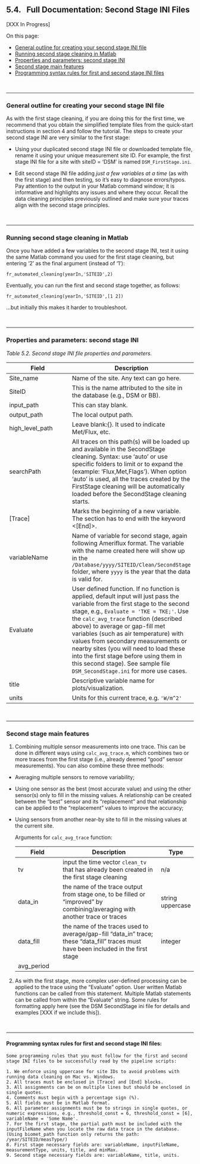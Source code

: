 ## 5.4. &nbsp; Full Documentation: Second Stage INI Files 

[XXX In Progress]

<link rel="stylesheet" href="css/style.css"> 

On this page:

- <a href="#div_id_GeneralSecondStage">General outline for creating your second stage INI file</a>
- <a href="#div_id_RunSecondStage">Running second stage cleaning in Matlab</a>
- <a href="#div_id_PropertiesSecondStage">Properties and parameters: second stage INI</a>
- <a href="#div_id_SecondStageFeatures">Second stage main features</a>
- <a href="#div_id_SyntaxRules">Programming syntax rules for first and second stage INI files</a>

<br>

<div id="div_id_GeneralSecondStage">

<hr>

### General outline for creating your second stage INI file

As with the first stage cleaning, if you are doing this for the first time, we recommend that you obtain the simplified template files from the quick-start instructions in section 4 and follow the tutorial. The steps to create your second stage INI are very similar to the first stage:

* Using your duplicated second stage INI file or downloaded template file, rename it using your unique measurement site ID. For example, the first stage INI file for a site with siteID = 'DSM' is named `DSM_FirstStage.ini`.

* Edit second stage INI file adding *just a few variables at a time* (as with the first stage) and then testing, so it’s easy to diagnose errors/typos. Pay attention to the output in your Matlab command window; it is informative and highlights any issues and where they occur. Recall the data cleaning principles previously outlined and make sure your traces align with the second stage principles.

</div>

<br>

<div id="div_id_RunSecondStage">

<hr>

### Running second stage cleaning in Matlab

Once you have added a few variables to the second stage INI, test it using the same Matlab command you used for the first stage cleaning, but entering '2' as the final argument (instead of '1'):
```
fr_automated_cleaning(yearIn,'SITEID',2)
```
Eventually, you can run the first and second stage together, as follows: 
```
fr_automated_cleaning(yearIn,'SITEID',[1 2])
``` 
...but initially this makes it harder to troubleshoot.


</div>

<br>

<div id="div_id_PropertiesSecondStage">

<hr>

### Properties and parameters: second stage INI

*Table 5.2. Second stage INI file properties and parameters.*

| Field      | Description |
| ----------- | ----------- |
| Site_name   | Name of the site. Any text can go here.        |
| SiteID      | This is the name attributed to the site in the database (e.g., DSM or BB). |
| input_path  | This can stay blank. |
| output_path | The local output path.|
| high_level_path | Leave blank:{}. It used to indicate Met/Flux, etc.|
| searchPath  | All traces on this path(s) will be loaded up and available in the SecondStage cleaning. Syntax: use 'auto' or use specific folders to limit or to expand the (example: 'Flux\Clean,Met\Clean,Flags\Clean'). When option 'auto' is used, all the traces created by the FirstStage cleaning will be automatically loaded before the SecondStage cleaning starts. |
|[Trace] | Marks the beginning of a new variable. The section has to end with the keyword <[End]>.|
| variableName | Name of variable for second stage, again following Ameriflux format. The variable with the name created here will show up in the `/Database/yyyy/SITEID/Clean/SecondStage` folder, where `yyyy` is the year that the data is valid for. |
| Evaluate | User defined function.  If no function is applied, default input will just pass the variable from the first stage to the second stage, e.g.,  `Evaluate = 'TKE = TKE;'`.  Use the `calc_avg_trace` function (described above) to average or gap-fill met variables (such as air temperature) with values from secondary measurements or nearby sites (you will need to load these into the first stage before using them in this second stage). See sample file `DSM_SecondStage.ini` for more use cases.|
| title | Descriptive variable name for plots/visualization. |
| units | Units for this current trace, e.g. `'W/m^2'`|

<br>

<div id="div_id_SecondStageFeatures">

<hr>

### Second stage main features

1. Combining multiple sensor measurements into one trace. This can be done in different ways using `calc_avg_trace.m`, which combines two or more traces from the first stage (i.e., already deemed “good” sensor measurements). You can also combine these three methods:
 * Averaging multiple sensors to remove variability;
 * Using one sensor as the best (most accurate value) and using the other sensor(s) only to fill in the missing values. A relationship can be created between the “best” sensor and its “replacement” and that relationship can be applied to the “replacement” values to improve the accuracy;
 * Using sensors from another near-by site to fill in the missing values at the current site.

    Arguments for `calc_avg_trace` function:
    
    | Field | Description | Type |
    | ----- | ----------- | ---- |
    | tv | input the time vector `clean_tv` that has already been created in the first stage cleaning | n/a|
    | data_in | the name of the trace output from stage one, to be filled or "improved" by combining/averaging with another trace or traces | string uppercase |
    | data_fill | the name of the traces used to average/gap-fill "data_in" trace; these "data_fill" traces must have been included in the first stage | integer |
    | avg_period | |

2. As with the first stage, more complex user-defined processing can be applied to the trace using the “Evaluate” option. User written Matlab functions can be called from this statement. Multiple Matlab statements can be called from within the “Evaluate” string. Some rules for formatting apply here (see the DSM SecondStage ini file for details and examples [XXX if we include this]).

</div>

<br>

<div id="div_id_SyntaxRules">

<hr>

#### Programming syntax rules for first and second stage INI files:

```
Some programming rules that you must follow for the first and second stage INI files to be successfully read by the pipeline scripts:

1. We enforce using uppercase for site IDs to avoid problems with running data cleaning on Mac vs. Windows.
2. All traces must be enclosed in [Trace] and [End] blocks.
3. All assignments can be on multiple lines but should be enclosed in single quotes.
4. Comments must begin with a percentage sign (%).
5. All fields must be in Matlab format.
6. All parameter assignments must be to strings in single quotes, or numeric expressions, e.g., threshold_const = 6, threshold_const = [6], variableName = 'Some Name'.
7. For the first stage, the partial path must be included with the inputFileName when you locate the raw data trace in the database. (Using biomet_path function only returns the path: /year/SITEID/measType/)
8. First stage necessary fields are: variableName, inputFileName, measurementType, units, title, and minMax.
9. Second stage necessary fields are: variableName, title, units.
```

</div>